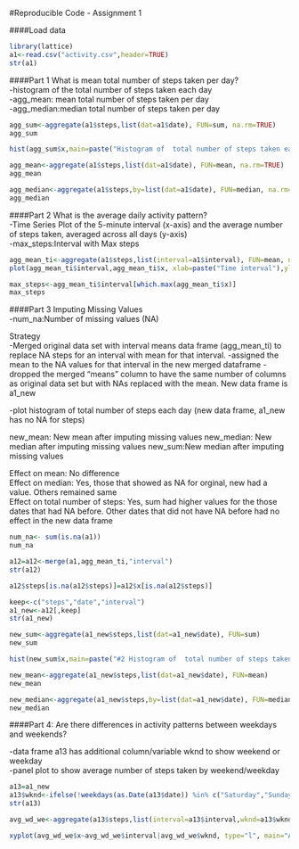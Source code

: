 #Reproducible Code - Assignment 1

####Load data

```r
library(lattice)
a1<-read.csv("activity.csv",header=TRUE)
str(a1)

```
####Part 1 What is mean total number of steps taken per day?    
-histogram of the total number of steps taken each day  
-agg_mean: mean total number of steps taken per day  
-agg_median:median total number of steps taken per day  

```r
agg_sum<-aggregate(a1$steps,list(dat=a1$date), FUN=sum, na.rm=TRUE)
agg_sum

hist(agg_sum$x,main=paste("Histogram of  total number of steps taken each day"),xlab=paste("Sum of steps each day"))

agg_mean<-aggregate(a1$steps,list(dat=a1$date), FUN=mean, na.rm=TRUE)
agg_mean

agg_median<-aggregate(a1$steps,by=list(dat=a1$date), FUN=median, na.rm=TRUE)
agg_median

```
####Part 2  What is the average daily activity pattern?  
-Time Series Plot of the 5-minute interval (x-axis) and the average number of steps taken, averaged across all days (y-axis)  
-max_steps:Interval with Max steps 

```r

agg_mean_ti<-aggregate(a1$steps,list(interval=a1$interval), FUN=mean, na.rm=TRUE)
plot(agg_mean_ti$interval,agg_mean_ti$x, xlab=paste("Time interval"),ylab=paste("Average number of steps across all days"), main="Time Series Plot", type="l")

max_steps<-agg_mean_ti$interval[which.max(agg_mean_ti$x)]
max_steps

```
####Part 3  Imputing Missing Values  
-num_na:Number of missing values (NA) 

Strategy  
-Merged original data set with interval means data frame (agg_mean_ti) to replace NA steps for an interval with mean for that interval. 
-assigned the mean to the NA values for that interval in the new merged dataframe
-dropped the merged "means" column to have the same number of columns as original data set but with NAs replaced with the mean.   New data frame is a1_new  

-plot histogram of total number of steps each day (new data frame, a1_new has no NA for steps)  

new_mean: New mean after imputing missing values
new_median: New median after imputing missing values
new_sum:New median after imputing missing values

Effect on mean: No difference  
Effect on median: Yes, those that showed as NA for orginal, new had a value. Others remained same  
Effect on total number of steps: Yes, sum had higher values for the those dates that had NA before. Other dates that did not have  NA before had no effect in the new data frame  

```r

num_na<- sum(is.na(a1))
num_na

a12=a12<-merge(a1,agg_mean_ti,"interval")
str(a12)

a12$steps[is.na(a12$steps)]=a12$x[is.na(a12$steps)]

keep<-c("steps","date","interval")
a1_new<-a12[,keep]
str(a1_new)

new_sum<-aggregate(a1_new$steps,list(dat=a1_new$date), FUN=sum)
new_sum

hist(new_sum$x,main=paste("#2 Histogram of  total number of steps taken each day"),xlab=paste("Sum of steps each day"))

new_mean<-aggregate(a1_new$steps,list(dat=a1_new$date), FUN=mean)
new_mean

new_median<-aggregate(a1_new$steps,by=list(dat=a1_new$date), FUN=median)
new_median


```
####Part 4: Are there differences in activity patterns between weekdays and weekends?

-data frame a13 has additional column/variable wknd to show weekend or weekday  
-panel plot to show average number of steps taken by weekend/weekday


```r

a13=a1_new
a13$wknd<-ifelse(!weekdays(as.Date(a13$date)) %in% c("Saturday","Sunday"),"weekday","weekend")
str(a13)

avg_wd_we<-aggregate(a13$steps,list(interval=a13$interval,wknd=a13$wknd), FUN=mean)

xyplot(avg_wd_we$x~avg_wd_we$interval|avg_wd_we$wknd, type="l", main="Average number of steps by weekday/weekend", xlab="number of intervals", ylab="Average number of steps")

```